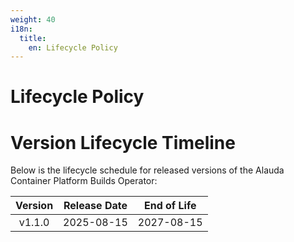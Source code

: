 ```yaml
---
weight: 40
i18n:
  title:
    en: Lifecycle Policy
---
```


# Lifecycle Policy

# Version Lifecycle Timeline  

Below is the lifecycle schedule for released versions of the Alauda Container Platform Builds Operator:


| **Version** | **Release Date** | **End of Life** |
|:-----------:|:----------------:|:---------------:|
| v1.1.0      | 2025-08-15       | 2027-08-15      |


